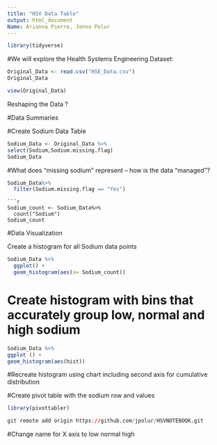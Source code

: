---
title: "HSV Data Table"
output: html_document
Name: Arianna Pierre, Jenna Polur
---

```{r}
library(tidyverse)
```

#We will explore the Health Systems Engineering Dataset:

```{r}
Original_Data <- read.csv("HSE_Data.csv")
Original_Data
```
```{r}
view(Original_Data)
```

Reshaping the Data ?

#Data Summaries

#Create Sodium Data Table
```{r}
Sodium_Data <- Original_Data %>%
select(Sodium,Sodium.missing.flag)
Sodium_Data
```
#What does “missing sodium” represent – how is the data “managed”?
```{r}
Sodium_Data%>%
  filter(Sodium.missing.flag == "Yes")
```


```
```{r}
Sodium_count <- Sodium_Data%>%
  count("Sodium")
Sodium_count
```



#Data Visualization

Create a histogram for all Sodium data points
```{r}
Sodium_Data %>%
  ggplot() + 
  geom_histogram(aes(x= Sodium_count))
```



# Create histogram with bins that accurately group low, normal and high sodium
```{r}
Sodium_Data %>% 
ggplot () +
geom_histogram(aes(hist))
```

#Recreate histogram using chart including second axis for cumulative distribution



#Create pivot table with the sodium row and values
```{r}
library(pivottabler)
```


```{r}
git remote add origin https://github.com/jpolur/HSVNOTEBOOK.git

```


#Change name for X axis to low normal high
```{r}

```




